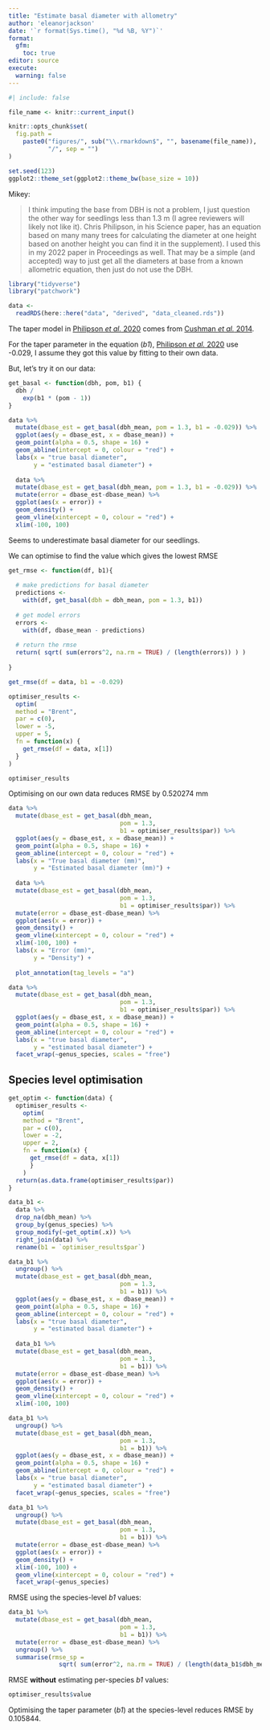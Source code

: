 ```yaml
---
title: "Estimate basal diameter with allometry"
author: 'eleanorjackson'
date: '`r format(Sys.time(), "%d %B, %Y")`' 
format: 
  gfm:
    toc: true
editor: source
execute:
  warning: false
---
```


```r
#| include: false

file_name <- knitr::current_input()

knitr::opts_chunk$set(
  fig.path =
    paste0("figures/", sub("\\.rmarkdown$", "", basename(file_name)), 
           "/", sep = "")
)

set.seed(123)
ggplot2::theme_set(ggplot2::theme_bw(base_size = 10))
```

Mikey:

> I think imputing the base from DBH is not a problem, I just question the other way for seedlings less than 1.3 m (I agree reviewers will likely not like it). Chris Philipson, in his Science paper, has an equation based on many many trees for calculating the diameter at one height based on another height you can find it in the supplement). I used this in my 2022 paper in Proceedings as well. That may be a simple (and accepted) way to just get all the diameters at base from a known allometric equation, then just do not use the DBH.

```r
library("tidyverse")
library("patchwork")
```

```r
data <- 
  readRDS(here::here("data", "derived", "data_cleaned.rds"))

```

The taper model in 
[Philipson _et al._ 2020](https://doi.org/10.1126/science.aay4490) comes from
[Cushman _et al._ 2014](https://doi.org/10.1111/2041-210X.12187).

For the taper parameter in the equation (*b1*), 
[Philipson _et al._ 2020](https://doi.org/10.1126/science.aay4490) 
use -0.029, I assume they got this value by fitting to their own data.

But, let's try it on our data:

```r
get_basal <- function(dbh, pom, b1) {
  dbh /
    exp(b1 * (pom - 1))
}
```

```r
data %>% 
  mutate(dbase_est = get_basal(dbh_mean, pom = 1.3, b1 = -0.029)) %>% 
  ggplot(aes(y = dbase_est, x = dbase_mean)) +
  geom_point(alpha = 0.5, shape = 16) +
  geom_abline(intercept = 0, colour = "red") +
  labs(x = "true basal diameter", 
       y = "estimated basal diameter") +
  
  data %>% 
  mutate(dbase_est = get_basal(dbh_mean, pom = 1.3, b1 = -0.029)) %>% 
  mutate(error = dbase_est-dbase_mean) %>% 
  ggplot(aes(x = error)) +
  geom_density() +
  geom_vline(xintercept = 0, colour = "red") +
  xlim(-100, 100)
```

Seems to underestimate basal diameter for our seedlings.

We can optimise to find the value which gives the lowest RMSE

```r
get_rmse <- function(df, b1){
   
  # make predictions for basal diameter
  predictions <- 
    with(df, get_basal(dbh = dbh_mean, pom = 1.3, b1))
   
  # get model errors
  errors <- 
    with(df, dbase_mean - predictions)
   
  # return the rmse
  return( sqrt( sum(errors^2, na.rm = TRUE) / (length(errors)) ) )
   
}

get_rmse(df = data, b1 = -0.029)

```

```r
optimiser_results <- 
  optim(
  method = "Brent",
  par = c(0),
  lower = -5,
  upper = 5,
  fn = function(x) {
    get_rmse(df = data, x[1])
  }
)

optimiser_results
```

Optimising on our own data reduces RMSE by 0.520274 mm

```r
data %>% 
  mutate(dbase_est = get_basal(dbh_mean, 
                               pom = 1.3, 
                               b1 = optimiser_results$par)) %>% 
  ggplot(aes(y = dbase_est, x = dbase_mean)) +
  geom_point(alpha = 0.5, shape = 16) +
  geom_abline(intercept = 0, colour = "red") +
  labs(x = "True basal diameter (mm)", 
       y = "Estimated basal diameter (mm)") +
  
  data %>% 
  mutate(dbase_est = get_basal(dbh_mean, 
                               pom = 1.3, 
                               b1 = optimiser_results$par)) %>% 
  mutate(error = dbase_est-dbase_mean) %>% 
  ggplot(aes(x = error)) +
  geom_density() +
  geom_vline(xintercept = 0, colour = "red") +
  xlim(-100, 100) +
  labs(x = "Error (mm)", 
       y = "Density") +
  
  plot_annotation(tag_levels = "a")
```


```r
data %>% 
  mutate(dbase_est = get_basal(dbh_mean, 
                               pom = 1.3, 
                               b1 = optimiser_results$par)) %>% 
  ggplot(aes(y = dbase_est, x = dbase_mean)) +
  geom_point(alpha = 0.5, shape = 16) +
  geom_abline(intercept = 0, colour = "red") +
  labs(x = "true basal diameter", 
       y = "estimated basal diameter") +
  facet_wrap(~genus_species, scales = "free")
```

## Species level optimisation

```r
get_optim <- function(data) {
  optimiser_results <- 
    optim(
    method = "Brent",
    par = c(0),
    lower = -2,
    upper = 2,
    fn = function(x) {
      get_rmse(df = data, x[1])
      }
    )
  return(as.data.frame(optimiser_results$par))
}
```


```r
data_b1 <- 
  data %>% 
  drop_na(dbh_mean) %>%
  group_by(genus_species) %>%
  group_modify(~get_optim(.x)) %>% 
  right_join(data) %>% 
  rename(b1 = `optimiser_results$par`)
```


```r
data_b1 %>% 
  ungroup() %>% 
  mutate(dbase_est = get_basal(dbh_mean, 
                               pom = 1.3, 
                               b1 = b1)) %>%
  ggplot(aes(y = dbase_est, x = dbase_mean)) +
  geom_point(alpha = 0.5, shape = 16) +
  geom_abline(intercept = 0, colour = "red") +
  labs(x = "true basal diameter", 
       y = "estimated basal diameter") +
  
  data_b1 %>% 
  mutate(dbase_est = get_basal(dbh_mean, 
                               pom = 1.3, 
                               b1 = b1)) %>% 
  mutate(error = dbase_est-dbase_mean) %>% 
  ggplot(aes(x = error)) +
  geom_density() +
  geom_vline(xintercept = 0, colour = "red") +
  xlim(-100, 100)
```

```r
data_b1 %>% 
  ungroup() %>% 
  mutate(dbase_est = get_basal(dbh_mean, 
                               pom = 1.3, 
                               b1 = b1)) %>%
  ggplot(aes(y = dbase_est, x = dbase_mean)) +
  geom_point(alpha = 0.5, shape = 16) +
  geom_abline(intercept = 0, colour = "red") +
  labs(x = "true basal diameter", 
       y = "estimated basal diameter") +
  facet_wrap(~genus_species, scales = "free")
```

```r
data_b1 %>% 
  ungroup() %>% 
  mutate(dbase_est = get_basal(dbh_mean, 
                               pom = 1.3, 
                               b1 = b1)) %>% 
  mutate(error = dbase_est-dbase_mean) %>% 
  ggplot(aes(x = error)) +
  geom_density() +
  xlim(-100, 100) +
  geom_vline(xintercept = 0, colour = "red") +
  facet_wrap(~genus_species)
```

RMSE using the species-level *b1* values:

```r
data_b1 %>% 
  mutate(dbase_est = get_basal(dbh_mean, 
                               pom = 1.3, 
                               b1 = b1)) %>% 
  mutate(error = dbase_est-dbase_mean) %>% 
  ungroup() %>% 
  summarise(rmse_sp = 
              sqrt( sum(error^2, na.rm = TRUE) / (length(data_b1$dbh_mean)) ) )
```

RMSE **without** estimating per-species *b1* values:

```r
optimiser_results$value
```


Optimising the taper parameter (*b1*) at the species-level 
reduces RMSE by 0.105844.
